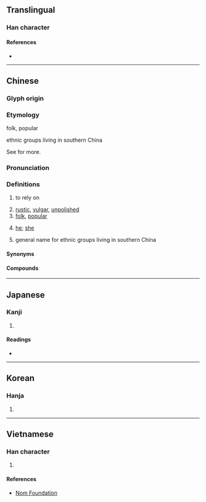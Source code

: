 {{character info/new}}
==Translingual==

===Han character===
{{Han char|rn=9|rad=人|as=07|sn=9|four=26214|canj=OWG|ids=⿰亻里}}

====References====
* {{Han ref|kx=0105.140|dkj=00699|dj=0222.030|hdz=10160.010|uh=4FDA|ud=20442|bh=AB5A|bd=43866}}

----

==Chinese==
{{zh-forms}}

===Glyph origin===
{{Han etym}}

===Etymology===
; folk, popular
{{rfe|zh|Related to {{zh-l|里}} (village)?}}

; ethnic groups living in southern China
See {{zh-l|黎}} for more.
===Pronunciation===
{{zh-pron
|m=lǐ
|c=lei5
|mc=y
|oc=y
|ma=
|cat=a,v,pn,pron
}}

===Definitions===
{{zh-hanzi}}

# {{zh-obsolete}} to rely on
# [[rustic]], [[vulgar]], [[unpolished]]
# [[folk]], [[popular]]
# {{lb|zh|Suzhou Wu}} [[he]]; [[she]]
# general name for ethnic groups living in southern China

{{zh-wp|zh:俚人}}

====Synonyms====
{{zh-dial|他}}

====Compounds====
{{zh-der|俚諺|俚歌|俚俗|俚語|俚儒|俗諺俚語|俚人|俚言|俚曲|鄙俚|質而不俚|蕪俚|鄙言俚語}}

----

==Japanese==

===Kanji===
{{ja-kanji|grade=|rs=人07}}

# {{defn|lang=ja|sort=人07}}

====Readings====
* {{ja-readings|on=[[り]] (ri)|kun=[[いやしい]] (iyashii)}}

----

==Korean==

===Hanja===
{{ko-hanja|hangeul=리|rv=ri|mr=ri}}

# {{defn|lang=ko|sort=人07}}

----

==Vietnamese==

===Han character===
{{vi-hantu|[[lái]], [[lia]], [[lí]]|rs=人07}}

# {{defn|lang=vi|sort=人07}}

====References====
* [http://nomfoundation.org/common/nom_details.php?codepoint=4fda Nom Foundation]